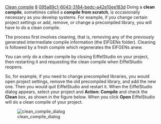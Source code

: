 [[Property:title|Clean compile]]
[[Property:weight|8]]
[[Property:uuid|095a89c1-6043-3184-bedc-a42e10ee183d]]
Doing a '''clean compile''', sometimes called a '''compile from scratch''', is occasionally necessary as you develop systems. For example, if you change certain project settings or add, remove, or change a precompiled library, you will have to do a clean compile.

The process first involves cleaning, that is, removing any of the previously generated intermediate compile information (the EIFGENs folder). Cleaning is followed by a fresh compile which regenerates the EIFGENs anew. 

You can only do a clean compile by closing EiffelStudio on your project, then restarting it and requesting the clean compile when EiffelStudio reopens. 

So, for example, if you need to change precompiled libraries, you would open project settings, remove the old precompiled library, and add the new one. Then you would quit EiffelStudio and restart it. When the EiffelStudio dialog appears, select your project and '''Action: Compile''' and check the '''Clean''' box, as shown in the figure below. When you click '''Open''' EiffelStudio will do a clean compile of your project.


[[Image:clean compile dialog]]

